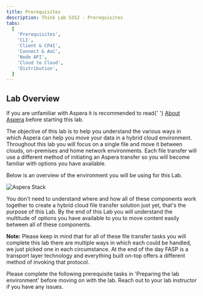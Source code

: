 ```yaml
---
title: Prerequisites
description: Think Lab 5352 - Prerequisites
tabs:
  [
    'Prerequisites',
    'CLI',
    'Client & CP4I',
    'Connect & AoC',
    'Node API',
    'Cloud to Cloud',
    'Distribution',
  ]
---
```



## Lab Overview

<InlineNotification kind="info">
  If you are unfamiliar with Aspera it is recommended to read{' '}
  <a href="/labs/about-aspera/about-aspera">About Aspera</a> before starting this lab.
</InlineNotification>

The objective of this lab is to help you understand the various ways in which Aspera can
help you move your data in a hybrid cloud environment. Throughout this lab you will focus
on a single file and move it between clouds, on-premises and home network environments.
Each file transfer will use a different method of initiating an Aspera transfer so you
will become familiar with options you have available.

Below is an overview of the environment you will be using for this Lab.

![Aspera Stack](./images/overview.png)

You don't need to understand where and how all of these components work together to create
a hybrid cloud file transfer solution just yet, that's the purpose of this Lab. By the end
of this Lab you will understand the multitude of options you have available to you to move
content easily between all of these components.

**Note:** Please keep in mind that for all of these file transfer tasks you will complete
this lab there are multiple ways in which each could be handled, we just picked one in
each circumstance. At the end of the day FASP is a transport layer technology and
everything built on-top offers a different method of invoking that protocol.

Please complete the following prerequisite tasks in 'Preparing the lab environment' before
moving on with the lab. Reach out to your lab instructor if you have any issues.

<Accordion>
  <AccordionItem title="Preparing the lab environment">
    <Preparing />
  </AccordionItem>
  <AccordionItem title="Troubleshooting">
    <Troubleshooting />
  </AccordionItem>
</Accordion>
